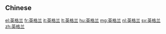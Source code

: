 {{also|英格蘭}}
==Chinese==
{{zh-see|英格蘭}}

[[el:英格兰]]
[[fr:英格兰]]
[[it:英格兰]]
[[lt:英格兰]]
[[hu:英格兰]]
[[mg:英格兰]]
[[nl:英格兰]]
[[sv:英格兰]]
[[zh:英格兰]]